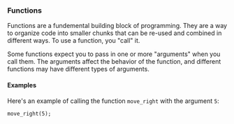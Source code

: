 ### Functions

Functions are a fundemental building block of programming. They
are a way to organize code into smaller chunks that can be re-used
and combined in different ways. To use a function, you "call" it.

Some functions expect you to pass in one or more "arguments" when
you call them. The arguments affect the behavior of the function,
and different functions may have different types of arguments.

#### Examples

Here's an example of calling the function `move_right` with the argument
`5`:

```rhai
move_right(5);
```
